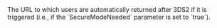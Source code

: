   

  
<ResponseField name="SecureModeReturnURL" type="string" >  
<MaxLength255Characters />    
The URL to which users are automatically returned after 3DS2 if it is triggered (i.e., if the `SecureModeNeeded` parameter is set to `true`).  
</ResponseField>